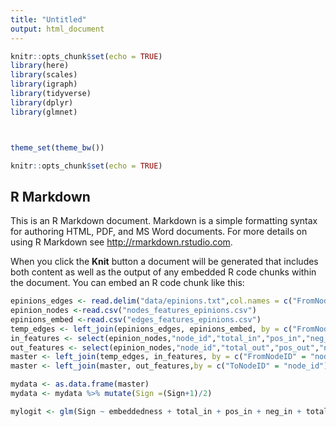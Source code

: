 ```yaml
---
title: "Untitled"
output: html_document
---
```


```r
knitr::opts_chunk$set(echo = TRUE)
library(here)
library(scales)
library(igraph)
library(tidyverse)
library(dplyr)
library(glmnet)



theme_set(theme_bw())

knitr::opts_chunk$set(echo = TRUE)
```

## R Markdown

This is an R Markdown document. Markdown is a simple formatting syntax for authoring HTML, PDF, and MS Word documents. For more details on using R Markdown see <http://rmarkdown.rstudio.com>.

When you click the **Knit** button a document will be generated that includes both content as well as the output of any embedded R code chunks within the document. You can embed an R code chunk like this:

```r

epinions_edges <- read.delim("data/epinions.txt",col.names = c("FromNodeID","ToNodeID","Sign"))
epinion_nodes <-read.csv("nodes_features_epinions.csv")
epinions_embed <-read.csv("edges_features_epinions.csv")
temp_edges <- left_join(epinions_edges, epinions_embed, by = c("FromNodeID" = "u", "ToNodeID" = "v"))
in_features <- select(epinion_nodes,"node_id","total_in","pos_in","neg_in")
out_features <- select(epinion_nodes,"node_id","total_out","pos_out","neg_out")
master <- left_join(temp_edges, in_features, by = c("FromNodeID" = "node_id"))
master <- left_join(master, out_features,by = c("ToNodeID" = "node_id"))

mydata <- as.data.frame(master)
mydata <- mydata %>% mutate(Sign =(Sign+1)/2)

mylogit <- glm(Sign ~ embeddedness + total_in + pos_in + neg_in + total_out + pos_out + neg_out, data = mydata, family = "binomial")



```

